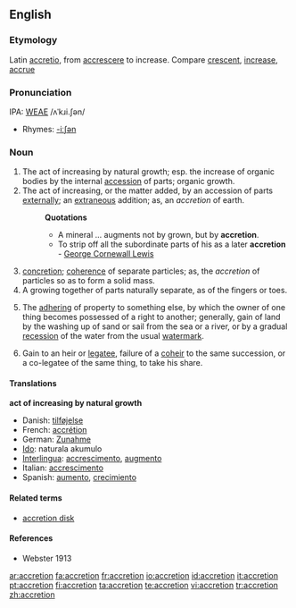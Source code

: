 ==English==

===Etymology===
Latin [[accretio]], from [[accrescere]] to increase. Compare [[crescent]], [[increase]], [[accrue]]

===Pronunciation===
IPA: [[WEAE]] /ʌˈkɹi.ʃən/
* Rhymes: [[Rhymes:English:-iːʃən|-iːʃən]]

===Noun===
{{en-noun}}

# The act of increasing by natural growth; esp. the increase of organic bodies by the internal [[accession]] of parts; organic growth.
# The act of increasing, or the matter added, by an accession of parts [[externally]]; an [[extraneous]] addition; as, an ''accretion'' of earth.
#: '''Quotations'''
#:* A mineral ... augments not by grown, but by '''accretion'''.
#:* To strip off all the subordinate parts of his as a later '''accretion''' - [[w:George Cornewall Lewis|George Cornewall Lewis]]
# [[concretion]]; [[coherence]] of separate particles; as, the ''accretion'' of particles so as to form a solid mass.
# A growing together of parts naturally separate, as of the fingers or toes.
# {{law}} The [[adhering]] of property to something else, by which the owner of one thing becomes possessed of a right to another; generally, gain of land by the washing up of sand or sail from the sea or a river, or by a gradual [[recession]] of the water from the usual [[watermark]].
# {{law}} Gain to an heir or [[legatee]], failure of a [[coheir]] to the same succession, or a co-legatee of the same thing, to take his share.

====Translations====
'''act of increasing by natural growth'''
* Danish: [[tilføjelse]] {{c}}
* French: [[accrétion]]
* German: [[Zunahme]]
* [[Ido]]: naturala akumulo
* [[Interlingua]]: [[accrescimento]], [[augmento]]
* Italian: [[accrescimento]]
* Spanish: [[aumento]], [[crecimiento]]

====Related terms====
* [[accretion disk]]

====References====
* Webster 1913

[[ar:accretion]]
[[fa:accretion]]
[[fr:accretion]]
[[io:accretion]]
[[id:accretion]]
[[it:accretion]]
[[pt:accretion]]
[[fi:accretion]]
[[ta:accretion]]
[[te:accretion]]
[[vi:accretion]]
[[tr:accretion]]
[[zh:accretion]]